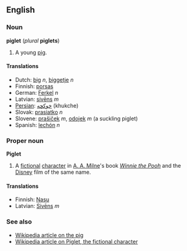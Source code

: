 ==English==
===Noun===
'''piglet''' (''plural'' '''piglets''')

#A young [[pig]].

====Translations====
*Dutch: [[big]] ''n'', [[biggetje]] ''n''
*Finnish: [[porsas#Finnish|porsas]]
*German: [[Ferkel]] ''n''
*Latvian: [[sivēns]] ''m''
*[[Persian]]: [[خوكچه]] (khukche)
*Slovak: [[prasiatko]] ''n''
*Slovene: [[prašiček]] ''m'', [[odojek]] ''m'' (a suckling piglet)
*Spanish: [[lechón]] ''n''

===Proper noun===
'''Piglet'''

#A [[fictional]] [[character]] in [[w:A. A. Milne|A. A. Milne]]'s book ''[[w:Winnie the Pooh|Winnie the Pooh]]'' and the [[w:Disney|Disney]] film of the same name.

====Translations====
*Finnish: [[Nasu#Finnish|Nasu]]
*Latvian: [[Sivēns]] ''m''

===See also===
*[[w:Pig|Wikipedia article on the pig]]
*[[w:Piglet_(Winnie the Pooh)|Wikipedia article on Piglet, the fictional character]]